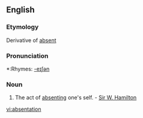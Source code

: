 ==English==

===Etymology===
Derivative of [[absent]]

===Pronunciation===
*:Rhymes: [[Rhymes:English:-eɪʃǝn|-eɪʃǝn]]

===Noun===
{{en-noun}}

#The act of [[absenting]] one's self. - [[Sir W. Hamilton]]

[[vi:absentation]]